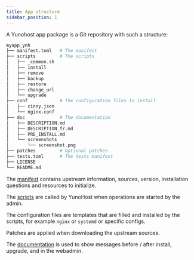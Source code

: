 ```yaml
---
title: App structure
sidebar_position: 1
---
```


A Yunohost app package is a Git repository with such a structure:

```bash
myapp_ynh
├── manifest.toml   # The manifest
├── scripts         # The scripts
│   ├── _common.sh
│   ├── install
│   ├── remove
│   ├── backup
│   ├── restore
│   ├── change_url
│   └── upgrade
├── conf            # The configuration files to install
│   ├── cinny.json
│   └── nginx.conf
├── doc             # The documentation
│   ├── DESCRIPTION.md
│   ├── DESCRIPTION_fr.md
│   ├── PRE_INSTALL.md
│   └── screenshots
│       └── screenshot.png
├── patches         # Optional patches
├── tests.toml      # The tests manifest
├── LICENSE
└── README.md
```

The [manifest](./manifest) contains upstream information, sources, version, installation questions and resources to initialize. 

The [scripts](./scripts) are called by YunoHost when operations are started by the admin.

The configuration files are templates that are filled and installed by the scripts, for example `nginx` or `systemd` or specific configs.

Patches are applied when downloading the upstream sources.

The [documentation](./doc) is used to show messages before / after install, upgrade, and in the webadmin.
